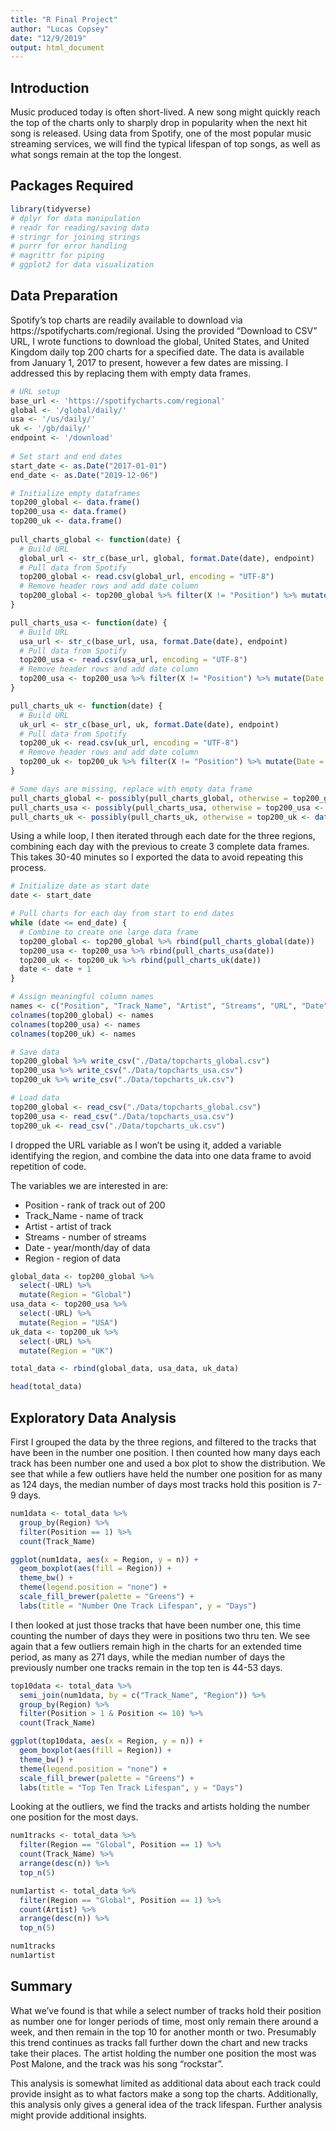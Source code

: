 ---
title: "R Final Project"
author: "Lucas Copsey"
date: "12/9/2019"
output: html_document
---

## Introduction
Music produced today is often short-lived. A new song might quickly reach the top of the charts only to sharply drop in popularity when the next hit song is released. Using data from Spotify, one of the most popular music streaming services, we will find the typical lifespan of top songs, as well as what songs remain at the top the longest.

## Packages Required
```{r message=FALSE}
library(tidyverse)
# dplyr for data manipulation
# readr for reading/saving data
# stringr for joining strings
# purrr for error handling
# magrittr for piping
# ggplot2 for data visualization
```

## Data Preparation
Spotify's top charts are readily available to download via https://spotifycharts.com/regional. Using the provided "Download to CSV" URL, I wrote functions to download the global, United States, and United Kingdom daily top 200 charts for a specified date. The data is available from January 1, 2017 to present, however a few dates are missing. I addressed this by replacing them with empty data frames.

```{r eval=FALSE, message=FALSE, warning=FALSE}

# URL setup
base_url <- 'https://spotifycharts.com/regional'
global <- '/global/daily/'
usa <- '/us/daily/'
uk <- '/gb/daily/'
endpoint <- '/download'
 
# Set start and end dates
start_date <- as.Date("2017-01-01")
end_date <- as.Date("2019-12-06")

# Initialize empty dataframes
top200_global <- data.frame()
top200_usa <- data.frame()
top200_uk <- data.frame()
 
pull_charts_global <- function(date) {
  # Build URL
  global_url <- str_c(base_url, global, format.Date(date), endpoint)
  # Pull data from Spotify
  top200_global <- read.csv(global_url, encoding = "UTF-8")
  # Remove header rows and add date column
  top200_global <- top200_global %>% filter(X != "Position") %>% mutate(Date = date)
}

pull_charts_usa <- function(date) {
  # Build URL
  usa_url <- str_c(base_url, usa, format.Date(date), endpoint)
  # Pull data from Spotify
  top200_usa <- read.csv(usa_url, encoding = "UTF-8")
  # Remove header rows and add date column
  top200_usa <- top200_usa %>% filter(X != "Position") %>% mutate(Date = date)
}

pull_charts_uk <- function(date) {
  # Build URL
  uk_url <- str_c(base_url, uk, format.Date(date), endpoint)
  # Pull data from Spotify
  top200_uk <- read.csv(uk_url, encoding = "UTF-8")
  # Remove header rows and add date column
  top200_uk <- top200_uk %>% filter(X != "Position") %>% mutate(Date = date)
}

# Some days are missing, replace with empty data frame
pull_charts_global <- possibly(pull_charts_global, otherwise = top200_global <- data.frame())
pull_charts_usa <- possibly(pull_charts_usa, otherwise = top200_usa <- data.frame())
pull_charts_uk <- possibly(pull_charts_uk, otherwise = top200_uk <- data.frame())

```

Using a while loop, I then iterated through each date for the three regions, combining each day with the previous to create 3 complete data frames. This takes 30-40 minutes so I exported the data to avoid repeating this process.

```{r eval=FALSE, message=FALSE, warning=FALSE}

# Initialize date as start date
date <- start_date

# Pull charts for each day from start to end dates
while (date <= end_date) {
  # Combine to create one large data frame
  top200_global <- top200_global %>% rbind(pull_charts_global(date))
  top200_usa <- top200_usa %>% rbind(pull_charts_usa(date))
  top200_uk <- top200_uk %>% rbind(pull_charts_uk(date))
  date <- date + 1
}

# Assign meaningful column names
names <- c("Position", "Track_Name", "Artist", "Streams", "URL", "Date")
colnames(top200_global) <- names
colnames(top200_usa) <- names
colnames(top200_uk) <- names

# Save data
top200_global %>% write_csv("./Data/topcharts_global.csv")
top200_usa %>% write_csv("./Data/topcharts_usa.csv")
top200_uk %>% write_csv("./Data/topcharts_uk.csv")

```
```{r message=FALSE, warning=FALSE}
# Load data
top200_global <- read_csv("./Data/topcharts_global.csv")
top200_usa <- read_csv("./Data/topcharts_usa.csv")
top200_uk <- read_csv("./Data/topcharts_uk.csv")
```

I dropped the URL variable as I won't be using it, added a variable identifying the region, and combine the data into one data frame to avoid repetition of code. 

The variables we are interested in are:

- Position - rank of track out of 200
- Track_Name - name of track
- Artist - artist of track
- Streams - number of streams
- Date - year/month/day of data
- Region - region of data
 

```{r}
global_data <- top200_global %>% 
  select(-URL) %>% 
  mutate(Region = "Global")
usa_data <- top200_usa %>% 
  select(-URL) %>% 
  mutate(Region = "USA")
uk_data <- top200_uk %>% 
  select(-URL) %>% 
  mutate(Region = "UK")

total_data <- rbind(global_data, usa_data, uk_data)

head(total_data)
```

## Exploratory Data Analysis
First I grouped the data by the three regions, and filtered to the tracks that have been in the number one position. I then counted how many days each track has been number one and used a box plot to show the distribution. We see that while a few outliers have held the number one position for as many as 124 days, the median number of days most tracks hold this position is 7-9 days.

```{r}
num1data <- total_data %>% 
  group_by(Region) %>% 
  filter(Position == 1) %>%
  count(Track_Name)

ggplot(num1data, aes(x = Region, y = n)) + 
  geom_boxplot(aes(fill = Region)) + 
  theme_bw() + 
  theme(legend.position = "none") +
  scale_fill_brewer(palette = "Greens") +
  labs(title = "Number One Track Lifespan", y = "Days")


```

I then looked at just those tracks that have been number one, this time counting the number of days they were in positions two thru ten. We see again that a few outliers remain high in the charts for an extended time period, as many as 271 days, while the median number of days the previously number one tracks remain in the top ten is 44-53 days.

```{r}
top10data <- total_data %>%
  semi_join(num1data, by = c("Track_Name", "Region")) %>% 
  group_by(Region) %>% 
  filter(Position > 1 & Position <= 10) %>%
  count(Track_Name)

ggplot(top10data, aes(x = Region, y = n)) + 
  geom_boxplot(aes(fill = Region)) + 
  theme_bw() + 
  theme(legend.position = "none") +
  scale_fill_brewer(palette = "Greens") +
  labs(title = "Top Ten Track Lifespan", y = "Days")

```

Looking at the outliers, we find the tracks and artists holding the number one position for the most days.

```{r message=FALSE}
num1tracks <- total_data %>%
  filter(Region == "Global", Position == 1) %>% 
  count(Track_Name) %>%
  arrange(desc(n)) %>% 
  top_n(5)

num1artist <- total_data %>%
  filter(Region == "Global", Position == 1) %>% 
  count(Artist) %>%
  arrange(desc(n)) %>% 
  top_n(5)

num1tracks
num1artist

```

## Summary
What we've found is that while a select number of tracks hold their position as number one for longer periods of time, most only remain there around a week, and then remain in the top 10 for another month or two. Presumably this trend continues as tracks fall further down the chart and new tracks take their places. The artist holding the number one position the most was Post Malone, and the track was his song "rockstar".

This analysis is somewhat limited as additional data about each track could provide insight as to what factors make a song top the charts. Additionally, this analysis only gives a general idea of the track lifespan. Further analysis might provide additional insights.


